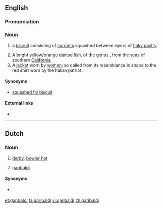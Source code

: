 ==English==
===Pronunciation===
{{rfp|lang=en}}

===Noun===
{{en-noun}}

# {{British}} a [[biscuit]] consisting of [[currant]]s squashed between layers of [[flaky pastry]].
# A bright yellow/orange [[damselfish]], of the genus {{taxlink|Hypsypops|genus}}, from the seas of southern [[California]].
# A [[jacket]] worn by [[woman|women]]; so called from its resemblance in shape to the red shirt worn by the Italian patriot {{pedlink|Garibaldi}}.

====Synonyms====
* {{sense|biscuit}} [[squashed fly biscuit]]

====External links====
* {{pedia|Garibaldi biscuit}}

----

==Dutch==
===Noun===
{{nl-noun|m|garibaldi's|garibaldietje}}

# [[derby]], [[bowler hat]]
# {{zoology|lang=nl}} [[#English|garibaldi]] {{gloss|fish}}

====Synonyms====
* {{sense|bowler hat}} {{l|nl|garibaldihoed}}

[[et:garibaldi]]
[[ta:garibaldi]]
[[vi:garibaldi]]
[[zh:garibaldi]]